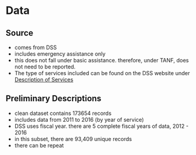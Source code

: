 # Data {#data-2 -}

## Source

- comes from DSS
- includes emergency assistance only
- this does not fall under basic assistance. therefore, under TANF, does not need to be reported.
- The type of services included can be found on the DSS website under [Description of Services](http://dconc.gov/home/showdocument?id=7815)


## Preliminary Descriptions

- clean dataset contains 173654 records
- includes data from 2011 to 2016 (by year of service)
- DSS uses fiscal year. there are 5 complete fiscal years of data, 2012 - 2016
- in this subset, there are 93,409 unique records
- there can be repeat
